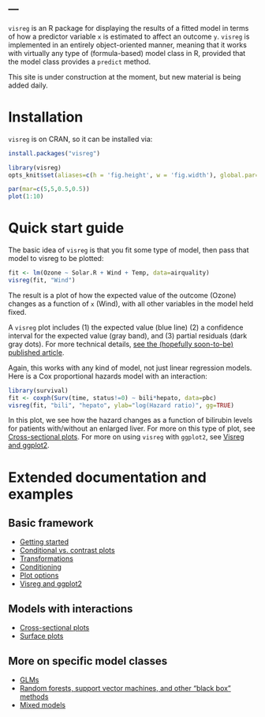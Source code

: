 ---
---

`visreg` is an R package for displaying the results of a fitted model in terms of how a predictor variable `x` is estimated to affect an outcome `y`.  `visreg` is implemented in an entirely object-oriented manner, meaning that it works with virtually any type of (formula-based) model class in R, provided that the model class provides a `predict` method.

This site is under construction at the moment, but new material is being added daily.

# Installation

`visreg` is on CRAN, so it can be installed via:

```r
install.packages("visreg")
```

```r
library(visreg)
opts_knit$set(aliases=c(h = 'fig.height', w = 'fig.width'), global.par=TRUE)
```

```r
par(mar=c(5,5,0.5,0.5))
plot(1:10)
```

# Quick start guide

The basic idea of `visreg` is that you fit some type of model, then pass that model to visreg to be plotted:

```r
fit <- lm(Ozone ~ Solar.R + Wind + Temp, data=airquality)
visreg(fit, "Wind")
```

The result is a plot of how the expected value of the outcome (Ozone) changes as a function of `x` (Wind), with all other variables in the model held fixed.

A `visreg` plot includes (1) the expected value (blue line) (2) a confidence interval for the expected value (gray band), and (3) partial residuals (dark gray dots).  For more technical details, [see the (hopefully soon-to-be) published article](http://myweb.uiowa.edu/pbreheny/publications/visreg.pdf).

Again, this works with any kind of model, not just linear regression models.  Here is a Cox proportional hazards model with an interaction:

```r
library(survival)
fit <- coxph(Surv(time, status!=0) ~ bili*hepato, data=pbc)
visreg(fit, "bili", "hepato", ylab="log(Hazard ratio)", gg=TRUE)
```

In this plot, we see how the hazard changes as a function of bilirubin levels for patients with/without an enlarged liver.  For more on this type of plot, see [Cross-sectional plots](cross-section).  For more on using `visreg` with `ggplot2`, see [Visreg and ggplot2](gg.html).

# Extended documentation and examples

## Basic framework

* [Getting started](basic.html)
* [Conditional vs. contrast plots](conditional-contrast.html)
* [Transformations](transformations.html)
* [Conditioning](conditioning.html)
* [Plot options](options.html)
* [Visreg and ggplot2](gg.html)

## Models with interactions

* [Cross-sectional plots](cross-section)
* [Surface plots](surface)

## More on specific model classes

* [GLMs](glm)
* [Random forests, support vector machines, and other "black box" methods](blackbox)
* [Mixed models](random-effect)
